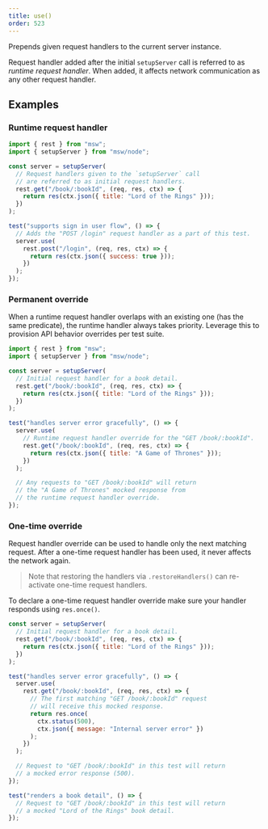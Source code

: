 ```yaml
---
title: use()
order: 523
---
```


Prepends given request handlers to the current server instance.

Request handler added after the initial `setupServer` call is referred to as _runtime request handler_. When added, it affects network communication as any other request handler.

## Examples

### Runtime request handler

```js showLineNumbers focusedLines=14-18
import { rest } from "msw";
import { setupServer } from "msw/node";

const server = setupServer(
  // Request handlers given to the `setupServer` call
  // are referred to as initial request handlers.
  rest.get("/book/:bookId", (req, res, ctx) => {
    return res(ctx.json({ title: "Lord of the Rings" }));
  })
);

test("supports sign in user flow", () => {
  // Adds the "POST /login" request handler as a part of this test.
  server.use(
    rest.post("/login", (req, res, ctx) => {
      return res(ctx.json({ success: true }));
    })
  );
});
```

### Permanent override

When a runtime request handler overlaps with an existing one (has the same predicate), the runtime handler always takes priority. Leverage this to provision API behavior overrides per test suite.

```js showLineNumbers focusedLines=12-17
import { rest } from "msw";
import { setupServer } from "msw/node";

const server = setupServer(
  // Initial request handler for a book detail.
  rest.get("/book/:bookId", (req, res, ctx) => {
    return res(ctx.json({ title: "Lord of the Rings" }));
  })
);

test("handles server error gracefully", () => {
  server.use(
    // Runtime request handler override for the "GET /book/:bookId".
    rest.get("/book/:bookId", (req, res, ctx) => {
      return res(ctx.json({ title: "A Game of Thrones" }));
    })
  );

  // Any requests to "GET /book/:bookId" will return
  // the "A Game of Thrones" mocked response from
  // the runtime request handler override.
});
```

### One-time override

Request handler override can be used to handle only the next matching request. After a one-time request handler has been used, it never affects the network again.

> Note that restoring the handlers via `.restoreHandlers()` can re-activate one-time request handlers.

To declare a one-time request handler override make sure your handler responds using `res.once()`.

```js showLineNumbers focusedLines=9-17
const server = setupServer(
  // Initial request handler for a book detail.
  rest.get("/book/:bookId", (req, res, ctx) => {
    return res(ctx.json({ title: "Lord of the Rings" }));
  })
);

test("handles server error gracefully", () => {
  server.use(
    rest.get("/book/:bookId", (req, res, ctx) => {
      // The first matching "GET /book/:bookId" request
      // will receive this mocked response.
      return res.once(
        ctx.status(500),
        ctx.json({ message: "Internal server error" })
      );
    })
  );

  // Request to "GET /book/:bookId" in this test will return
  // a mocked error response (500).
});

test("renders a book detail", () => {
  // Request to "GET /book/:bookId" in this test will return
  // a mocked "Lord of the Rings" book detail.
});
```
